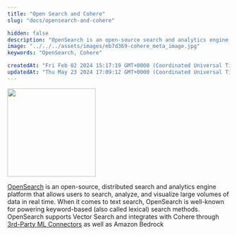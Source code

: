 ```yaml
---
title: "Open Search and Cohere"
slug: "docs/opensearch-and-cohere"

hidden: false
description: "OpenSearch is an open-source search and analytics engine platform that supports keyword-based search methods and integrates with third-party ML connectors like Cohere and Amazon Bedrock."
image: "../../../assets/images/eb7d369-cohere_meta_image.jpg"  
keywords: "OpenSearch, Cohere"

createdAt: "Fri Feb 02 2024 15:17:19 GMT+0000 (Coordinated Universal Time)"
updatedAt: "Thu May 23 2024 17:09:12 GMT+0000 (Coordinated Universal Time)"
---
```

<img src='../../../assets/images/d6bc303-open-search-logo.svg' width="200px" height="auto" />


[OpenSearch](https://opensearch.org/platform/search/vector-database.html) is an open-source, distributed search and analytics engine platform that allows users to search, analyze, and visualize large volumes of data in real time. When it comes to text search, OpenSearch is well-known for powering keyword-based (also called lexical) search methods. OpenSearch supports Vector Search and integrates with Cohere through [3rd-Party ML Connectors](https://opensearch.org/docs/latest/ml-commons-plugin/remote-models/connectors/) as well as Amazon Bedrock
